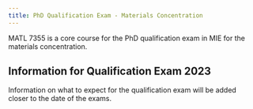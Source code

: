 ```yaml
---
title: PhD Qualification Exam - Materials Concentration
---
```


MATL 7355 is a core course for the PhD qualification exam in MIE for the materials concentration.

## Information for Qualification Exam 2023

Information on what to expect for the qualification exam will be added closer to the date of the exams.





